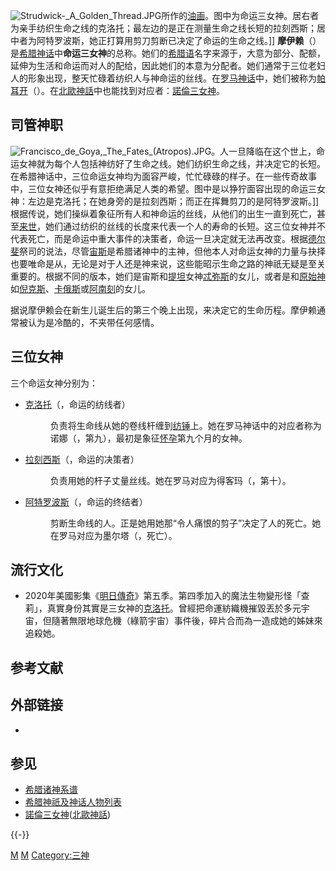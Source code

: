 [[File:Strudwick-_A_Golden_Thread.JPG|thumb]]所作的[[油画|油画]]。图中为命运三女神。居右者为亲手纺织生命之线的克洛托；最左边的是正在测量生命之线长短的拉刻西斯；居中者为阿特罗波斯，她正打算用剪刀剪断已决定了命运的生命之线。]]
'''摩伊赖'''（{{lang-en|Moirae、The Fates}}）是[[希腊神话|希腊神话]]中'''命运三女神'''的总称。她们的[[希腊语|希腊语]]名字{{lang|el|Μοίραι}}来源于{{lang|el|μοίρα}}，大意为部分、配额，延伸为生活和命运而对人的配给，因此她们的本意为分配者。她们通常于三位老妇人的形象出现，整天忙碌着纺织人与神命运的丝线。在[[罗马神话|罗马神话]]中，她们被称为[[帕耳开|帕耳开]]（{{lang|la|Parcae}}）。在[[北歐神話|北歐神話]]中也能找到对应者：[[諾倫三女神|諾倫三女神]]。

== 司管神职 ==
[[File:Francisco_de_Goya,_The_Fates_(Atropos).JPG|thumb]]。人一旦降临在这个世上，命运女神就为每个人包括神纺好了生命之线。她们纺织生命之线，并决定它的长短。在希腊神话中，三位命运女神均为面容严峻，忙忙碌碌的样子。在一些传奇故事中，三位女神还似乎有意拒绝满足人类的希望。图中是以狰狞面容出现的命运三女神：左边是克洛托；在她身旁的是拉刻西斯；而正在挥舞剪刀的是阿特罗波斯。]]
根据传说，她们操纵着象征所有人和神命运的丝线，从他们的出生一直到死亡，甚至[[来世|来世]]，她们通过纺织的丝线的长度来代表一个人的寿命的长短。这三位女神并不代表死亡，而是命运中重大事件的决策者，命运一旦决定就无法再改变。根据[[德尔斐|德尔斐]]祭司的说法，尽管[[宙斯|宙斯]]是希腊诸神中的主神，但他本人对命运女神的力量与抉择也要唯命是从，无论是对于人还是神来说，这些能昭示生命之路的神祇无疑是至关重要的。根据不同的版本，她们是宙斯和[[提坦|提坦]]女神[[忒弥斯|忒弥斯]]的女儿，或者是和[[希腊原始神|原始神]]如[[倪克斯|倪克斯]]、[[卡俄斯|卡俄斯]]或[[阿南刻|阿南刻]]的女儿。

据说摩伊赖会在新生儿诞生后的第三个晚上出现，来决定它的生命历程。摩伊赖通常被认为是冷酷的，不夹带任何感情。

== 三位女神 ==
三个命运女神分别为：
* [[克洛托|克洛托]]（{{lang|el|Κλωθώ}}，命运的纺线者）
*: 负责将生命线从她的卷线杆缠到[[纺锤|纺锤]]上。她在罗马神话中的对应者称为诺娜（{{lang|la|Nona}}，第九），最初是象征[[怀孕|怀孕]]第九个月的女神。
* [[拉刻西斯|拉刻西斯]]（{{lang|el|Λάχεσις}}，命运的决策者）
*: 负责用她的杆子丈量丝线。她在罗马对应为得客玛（{{lang|la|Decima}}，第十）。
* [[阿特罗波斯|阿特罗波斯]]（{{lang|el|Άτροπος}}，命运的终结者）
*: 剪断生命线的人。正是她用她那“令人痛恨的剪子”决定了人的死亡。她在罗马对应为墨尔塔（{{lang|la|Morta}}，死亡）。

== 流行文化==
*2020年美國影集《[[明日傳奇|明日傳奇]]》第五季。第四季加入的魔法生物變形怪「查莉」，真實身份其實是三女神的[[克洛托|克洛托]]。曾經把命運紡織機摧毀丟於多元宇宙，但隨著無限地球危機（綠箭宇宙）事件後，碎片合而為一造成她的姊妹來追殺她。

== 参考文献 ==
{{Reflist}}

== 外部链接 ==
* {{Commons-inline|Moirae}}

== 参见 ==
{{Portal box|神话|希腊}}
* [[希腊诸神系谱|希腊诸神系谱]]
* [[希腊神祇及神话人物列表|希腊神祇及神话人物列表]]
* [[諾倫三女神|諾倫三女神]]([[北歐神話|北歐神話]])

{{-}}
{{希腊拟人化神}}
{{希臘原始神}}
{{希腊神话诸神}}

{{Authority control}}

[[Category:希臘女神|M]]
[[Category:時間與命運之神|M]]
[[Category:三神|Category:三神]]